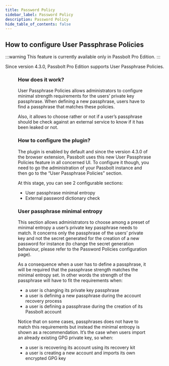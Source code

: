 ```yaml
---
title: Password Policy
sidebar_label: Password Policy
description: Password Policy
hide_table_of_contents: false
---
```



## How to configure User Passphrase Policies

:::warning
This feature is currently available only in Passbolt Pro Edition.
:::

Since version 4.3.0, Passbolt Pro Edition supports User Passphrase Policies.

<Figure
  src={
    '/img/help/2023/09/passbolt-user-passphrase-policies.png'
  }
  caption="fig. Password Policies administration"
  alt="Password Policies administration"
/>


### How does it work?
User Passphrase Policies allows administrators to configure minimal strength requirements for the users’ private key passphrase. When defining a new passphrase, users have to find a passphrase that matches these policies.

Also, it allows to choose rather or not if a user’s passphrase should be check against an external service to know if it has been leaked or not.

### How to configure the plugin?
The plugin is enabled by default and since the version 4.3.0 of the browser extension, Passbolt uses this new User Passphrase Policies feature in all concerned UI. To configure it though, you need to go the administration of your Passbolt instance and then go to the “User Passphrase Policies” section.

At this stage, you can see 2 configurable sections:
- User passphrase minimal entropy
- External password dictionary check

### User passphrase minimal entropy
This section allows administrators to choose among a preset of minimal entropy a user’s private key passphrase needs to match. It concerns only the passphrase of the users’ private key and not the secret generated for the creation of a new password for instance (to change the secret generation behaviour, please refer to the Password Policies configuration page).

As a consequence when a user has to define a passphrase, it will be required that the passphrase strength matches the minimal entropy set. In other words the strength of the passphrase will have to fit the requirements when:
- a user is changing its private key passphrase
- a user is defining a new passphrase during the account recovery process
- a user is defining a passphrase during the creation of its Passbolt account

Notice that on some cases, passphrases does not have to match this requirements but instead the minimal entropy is shown as a recommendation. It’s the case when users import an already existing GPG private key, so when:
- a user is recovering its account using its recovery kit
- a user is creating a new account and imports its own encrypted GPG key
